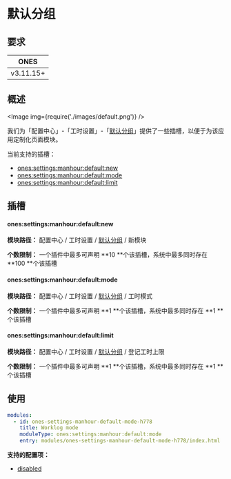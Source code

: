 
# 默认分组

## 要求

| **ONES**  |
| :-------: |
| v3.11.15+ |

## 概述

<Image img={require('./images/default.png')} />

我们为「配置中心」-「工时设置」-「[默认分组](../../index.mdx#slot-hierarchy)」提供了一些插槽，以便于为该应用定制化页面模块。

当前支持的插槽：

- [ones:settings:manhour:default:new](#onessettingsmanhourdefaultnew)
- [ones:settings:manhour:default:mode](#onessettingsmanhourdefaultmode)
- [ones:settings:manhour:default:limit](#onessettingsmanhourdefaultlimit)

## 插槽

#### ones:settings:manhour:default:new

**模块路径：** 配置中心 / 工时设置 / [默认分组](../../index.mdx#slot-hierarchy) / 新模块

**个数限制：** 一个插件中最多可声明 **10 **个该插槽，系统中最多同时存在 **100 **个该插槽

#### ones:settings:manhour:default:mode

**模块路径：** 配置中心 / 工时设置 / [默认分组](../../index.mdx#slot-hierarchy) / 工时模式

**个数限制：** 一个插件中最多可声明 **1 **个该插槽，系统中最多同时存在 **1 **个该插槽

#### ones:settings:manhour:default:limit

**模块路径：** 配置中心 / 工时设置 / [默认分组](../../index.mdx#slot-hierarchy) / 登记工时上限

**个数限制：** 一个插件中最多可声明 **1 **个该插槽，系统中最多同时存在 **1 **个该插槽

## 使用

```yaml
modules:
  - id: ones-settings-manhour-default-mode-h778
    title: Worklog mode
    moduleType: ones:settings:manhour:default:mode
    entry: modules/ones-settings-manhour-default-mode-h778/index.html
```

**支持的配置项：**

- [disabled](../../../../../../reference/config/plugin.yaml#disabled)
